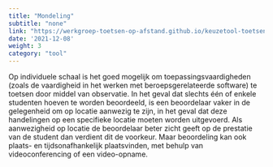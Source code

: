 ```yaml
---
title: "Mondeling"
subtitle: "none"
link: "https://werkgroep-toetsen-op-afstand.github.io/keuzetool-toetsen/methods/oral_exam/"
date: '2021-12-08'
weight: 3
category: "tool"
---
```


Op individuele schaal is het goed mogelijk om toepassingsvaardigheden (zoals de vaardigheid in het werken met beroepsgerelateerde software) te toetsen door middel van observatie. In het geval dat slechts één of enkele studenten hoeven te worden beoordeeld, is een beoordelaar vaker in de gelegenheid om op locatie aanwezig te zijn, in het geval dat deze handelingen op een specifieke locatie moeten worden uitgevoerd. Als aanwezigheid op locatie de beoordelaar beter zicht geeft op de prestatie van de student dan verdient dit de voorkeur. Maar beoordeling kan ook plaats- en tijdsonafhankelijk plaatsvinden, met behulp van videoconferencing of een video-opname. 